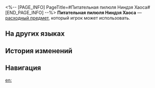 <%-- [PAGE_INFO]
PageTitle=#Питательная пилюля Ниндзя Хаоса#
[END_PAGE_INFO] --%>
{{Расходный предмет Инфобокс
|id          = 408436
|Изображения = Предмет Питательная пилюля Ниндзя Хаоса.png
|Тип         = Расходные предметы силы атаки
|Редкость    = 2
|Эффект      = Повышает силу атаки всех союзников на 20% в следующем бою.
|Описание    = В конце смуты Ниндзя Хаоса сумела спасти землю грёз от осаждавшего её зла, но подверглась чарам грохочущих злых духов. Силы ниндзя-рейнджера иссякли, и она не смогла полностью изгнать злых духов. К счастью, на помощь подоспела Синоби-десерт, которая добавила ниндзюцу хаоса в сладкие пилюли. Так наша героиня утолила голод и вернула мир в землю грёз.
|Рецепт      = 
|Источник1   = [[Чалетка]]
|Источник2   = 
|Источник3   = 
}}
{{Описание|''«Клянусь великим Ланем, это событие тоже описывается в Свитке космического ниндзя».''}}
'''Питательная пилюля Ниндзя Хаоса''' — [[расходный предмет]], который игрок может использовать.

==На других языках==
{{На других языках
|en   = Dazzling Ninja Provisions
|zhs  = 缭乱忍法兵粮丸
|zht  = 繚亂忍法兵糧丸
|ja   = 繚乱忍法兵糧丸
|ko   = 요란 인법 군량
|es   = Víveres del ninjutsu deslumbrante
|fr   = Provision de la ninja éblouissante
|ru   = Питательная пилюля Ниндзя Хаоса
|th   = เสบียงวิชานินจาจอมวุ่น
|vi   = Viên Lương Thực Nhẫn Pháp Dazzling
|de   = Blendendes Proviantbällchen
|id   = Dazzling Ninja Provisions
|pt   = Provisões da Ninja Deslumbrante
}}

==История изменений==
{{История изменений|3.5}}

==Навигация==
{{Расходные предметы Навбокс}}

[[en:]]